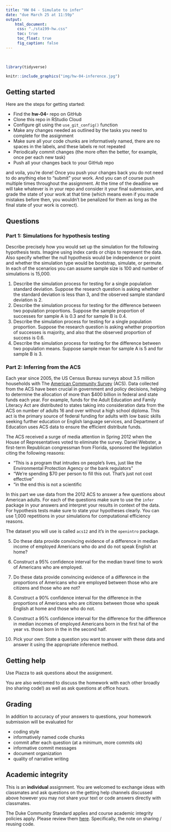 ```yaml
---
title: "HW 04 - Simulate to infer"
date: "due March 25 at 11:59p"
output: 
    html_document: 
     css: "./sta199-hw.css"
     toc: true
     toc_float: true
     fig_caption: false
---
```


<br>

```r
library(tidyverse)
```


```r
knitr::include_graphics("img/hw-04-inference.jpg")
```

## Getting started

Here are the steps for getting started:

- Find the **hw-04-** repo on GitHub
- Clone this repo in RStudio Cloud
- Configure git using the `use_git_config()` function
- Make any changes needed as outlined by the tasks you need to complete for the assignment
- Make sure all your code chunks are informatively named, there are no spaces in the labels, and these labels re not repeated
- Periodically commit changes (the more often the better, for example, once per each new task)
- Push all your changes back to your GitHub repo

and voila, you're done! Once you push your changes back you do not need to do anything else to "submit" your work. And you can of course push multiple times throughout the assignment. At the time of the deadline we will take whatever is in your repo and consider it your final submission, and grade the state of your work at that time (which means even if you made mistakes before then, you wouldn't be penalized for them as long as the final state of your work is correct).


## Questions

### Part 1: Simulations for hypothesis testing

Describe precisely how you would set up the simulation for the following hypothesis tests. 
Imagine using index cards or chips to represent the data. Also specify whether the null 
hypothesis would be independence or point and whether the simulation type would be 
bootstrap, simulate, or permute. In each of the scenarios you can assume sample size is
100 and number of simulations is 15,000.

1. Describe the simulation process for testing for a single population standard deviation. 
Suppose the research question is asking whether the standard deviation is less than 3, 
and the observed sample standard deviation is 2.
2. Describe the simulation process for testing for the difference between two population proportions. Suppose the sample proportion of successes for sample A is 0.3 and for 
sample B is 0.4.
3. Describe the simulation process for testing for a single population proportion. Suppose 
the research question is asking whether proportion of successes is majority, and also that 
the observed proportion of success is 0.6.
4. Describe the simulation process for testing for the difference between two population means. Suppose sample mean for sample A is 5 and for sample B is 3.

### Part 2: Inferring from the ACS

Each year since 2005, the US Census Bureau surveys about 3.5 million households with The [American Community Survey](https://www.census.gov/programs-surveys/acs/) (ACS). Data collected from the ACS have been crucial in government and policy decisions, helping to determine the allocation of more than $400 billion in federal and state funds each year. For example, funds for the Adult Education and Family Literacy Act are distributed to states taking into consideration data from the ACS on number of adults 16 and over without a high school diploma. This act is the primary source of federal funding for adults with low basic skills seeking further education or English language services, and Department of Education uses ACS data to ensure the efficient distribute funds.

The ACS received a surge of media attention in Spring 2012 when the House of Representatives voted to eliminate the survey.  Daniel Webster, a first-term Republican congressman from Florida, sponsored the legislation citing the following reasons:  

- "This is a program that intrudes on people's lives, just like the Environmental Protection Agency or the bank regulators" 
- "We're spending \$70 per person to fill this out. That's just not cost effective"
- "in the end this is not a scientific

In this part we use data from the 2012 ACS to answer a few questions about American adults. For each of the questions make sure to use the `infer` package in your answers and interpret your results in context of the data. For hypothesis tests make sure to state your hypotheses clearly. You can use 1,000 repetitions in your simulations for computational efficiency reasons.

The dataset you will use is called `acs12` and it's in the `openintro` package.

5. Do these data provide convincing evidence of a difference in median income of employed Americans who do and do not speak English at home?

6. Construct a 95% confidence interval for the median travel time to work of Americans who are employed.

7. Do these data provide convincing evidence of a difference in the proportions of Americans who are employed between those who are citizens and those who are not?

8. Construct a 90% confidence interval for the difference in the proportions of Americans who are citizens between those who speak English at home and those who do not. 

9. Construct a 95% confidence interval for the difference for the difference in median incomes of employed Americans born in the first hal of the year vs. those born in the in the second half.

10. Pick your own: State a question you want to answer with these data and answer it using the appropriate inference method.

## Getting help

Use Piazza to ask questions about the assignment. 

You are also welcomed to discuss the homework with each other broadly (no sharing code!) as well as ask questions at office hours.

## Grading

In addition to accuracy of your answers to questions, your homework submission will be 
evaluated for

- coding style
- informatively named code chunks
- commit after each question (at a minimum, more commits ok)
- informative commit messages
- document organization
- quality of narrative writing

## Academic integrity

This is an **individual** assignment. You are welcomed to exchange ideas with classmates and ask questions on the getting help channels discussed above however you may not share your text or code answers directly with classmates.

The Duke Community Standard applies and course academic integrity policies apply. Please review them [here](http://www2.stat.duke.edu/courses/Spring18/Sta199/policies/#academic-integrity). Specifically, the note on sharing / reusing code.
